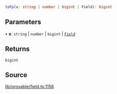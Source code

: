 ```ts
toFp(x: string | number | bigint | Field): bigint
```

## Parameters

• **x**: `string` \| `number` \| `bigint` \| [`Field`](../classes/Field.mdx)

## Returns

`bigint`

## Source

[lib/provable/field.ts:1156](https://github.com/o1-labs/o1js/blob/fd7bd4b02f4f7cc1057cd423261d70c22275763a/src/lib/provable/field.ts#L1156)
